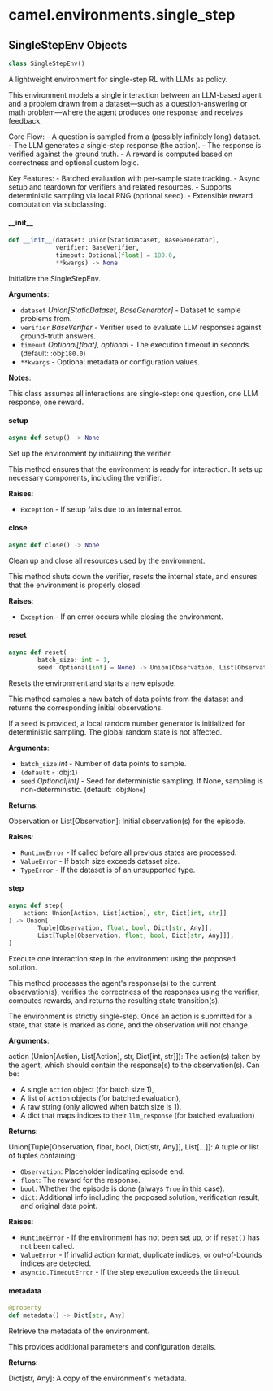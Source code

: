 <a id="camel.environments.single_step"></a>

# camel.environments.single\_step

<a id="camel.environments.single_step.SingleStepEnv"></a>

## SingleStepEnv Objects

```python
class SingleStepEnv()
```

A lightweight environment for single-step RL with LLMs as policy.

This environment models a single interaction between an LLM-based agent
and a problem drawn from a dataset—such as a question-answering or
math problem—where the agent produces one response and receives feedback.

Core Flow:
    - A question is sampled from a (possibly infinitely long) dataset.
    - The LLM generates a single-step response (the action).
    - The response is verified against the ground truth.
    - A reward is computed based on correctness and optional custom logic.

Key Features:
    - Batched evaluation with per-sample state tracking.
    - Async setup and teardown for verifiers and related resources.
    - Supports deterministic sampling via local RNG (optional seed).
    - Extensible reward computation via subclassing.

<a id="camel.environments.single_step.SingleStepEnv.__init__"></a>

#### \_\_init\_\_

```python
def __init__(dataset: Union[StaticDataset, BaseGenerator],
             verifier: BaseVerifier,
             timeout: Optional[float] = 180.0,
             **kwargs) -> None
```

Initialize the SingleStepEnv.

**Arguments**:

- `dataset` _Union[StaticDataset, BaseGenerator]_ - Dataset to sample
  problems from.
- `verifier` _BaseVerifier_ - Verifier used to evaluate LLM responses
  against ground-truth answers.
- `timeout` _Optional[float], optional_ - The execution timeout in
  seconds. (default: :obj:`180.0`)
- `**kwargs` - Optional metadata or configuration values.
  

**Notes**:

  This class assumes all interactions are single-step: one question,
  one LLM response, one reward.

<a id="camel.environments.single_step.SingleStepEnv.setup"></a>

#### setup

```python
async def setup() -> None
```

Set up the environment by initializing the verifier.

This method ensures that the environment is ready for interaction.
It sets up necessary components, including the verifier.

**Raises**:

- `Exception` - If setup fails due to an internal error.

<a id="camel.environments.single_step.SingleStepEnv.close"></a>

#### close

```python
async def close() -> None
```

Clean up and close all resources used by the environment.

This method shuts down the verifier, resets the internal
state, and ensures that the environment is properly closed.

**Raises**:

- `Exception` - If an error occurs while closing the environment.

<a id="camel.environments.single_step.SingleStepEnv.reset"></a>

#### reset

```python
async def reset(
        batch_size: int = 1,
        seed: Optional[int] = None) -> Union[Observation, List[Observation]]
```

Resets the environment and starts a new episode.

This method samples a new batch of data points from the dataset and
returns the corresponding initial observations.

If a seed is provided, a local random number generator is initialized
for deterministic sampling. The global random state is not affected.

**Arguments**:

- `batch_size` _int_ - Number of data points to sample.
- `(default` - :obj:`1`)
- `seed` _Optional[int]_ - Seed for deterministic sampling. If None,
  sampling is non-deterministic. (default: :obj:`None`)
  

**Returns**:

  Observation or List[Observation]: Initial observation(s) for the
  episode.
  

**Raises**:

- `RuntimeError` - If called before all previous states are processed.
- `ValueError` - If batch size exceeds dataset size.
- `TypeError` - If the dataset is of an unsupported type.

<a id="camel.environments.single_step.SingleStepEnv.step"></a>

#### step

```python
async def step(
    action: Union[Action, List[Action], str, Dict[int, str]]
) -> Union[
        Tuple[Observation, float, bool, Dict[str, Any]],
        List[Tuple[Observation, float, bool, Dict[str, Any]]],
]
```

Execute one interaction step in the environment using the
proposed solution.

This method processes the agent's response(s) to the current
observation(s), verifies the correctness of the responses using
the verifier, computes rewards, and returns the resulting
state transition(s).

The environment is strictly single-step. Once an action is
submitted for a state, that state is marked as done, and
the observation will not change.

**Arguments**:

  action (Union[Action, List[Action], str, Dict[int, str]]):
  The action(s) taken by the agent,
  which should contain the response(s)
  to the observation(s). Can be:
  - A single `Action` object (for batch size 1),
  - A list of `Action` objects (for batched evaluation),
  - A raw string (only allowed when batch size is 1).
  - A dict that maps indices to their `llm_response`
  (for batched evaluation)
  

**Returns**:

  Union[Tuple[Observation, float, bool, Dict[str, Any]], List[...]]:
  A tuple or list of tuples containing:
  - `Observation`: Placeholder indicating episode end.
  - `float`: The reward for the response.
  - `bool`: Whether the episode is done
  (always `True` in this case).
  - `dict`: Additional info including the proposed solution,
  verification result, and original data point.
  

**Raises**:

- `RuntimeError` - If the environment has not been set up,
  or if `reset()` has not been called.
- `ValueError` - If invalid action format, duplicate indices,
  or out-of-bounds indices are detected.
- `asyncio.TimeoutError` - If the step execution exceeds the timeout.

<a id="camel.environments.single_step.SingleStepEnv.metadata"></a>

#### metadata

```python
@property
def metadata() -> Dict[str, Any]
```

Retrieve the metadata of the environment.

This provides additional parameters and configuration details.

**Returns**:

  Dict[str, Any]: A copy of the environment's metadata.

